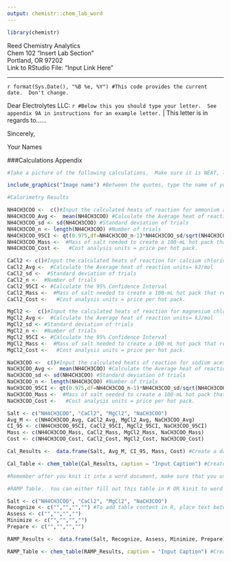 ```yaml
---
output: chemistr::chem_lab_word
---
```


```r
library(chemistr)
```
| Reed Chemistry Analytics
| Chem 102 "Insert Lab Section"
| Portland, OR 97202
| Link to RStudio File: "Input Link Here"

---

| `r format(Sys.Date(), "%B %e, %Y") #This code provides the current date.  Don't change.`

Dear Electrolytes LLC:
`r #Below this you should type your letter.  See appendix 9A in instructions for an example letter.`
| This letter is in regards to......

Sincerely,

Your Names


###Calculations Appendix
```r
#Take a picture of the following calculations.  Make sure it is NEAT, legible and all units are included. See the Appendix 9A example.  Calculations should include: 1) Heat Capacity of Calorimeter, 2) Heat of Reaction for one salt trial. 3) Hot Pack calculations for total mass needed and total price for a pack. If no one in your group has good handwriting, then you are also welcome to type in the calculations but they should be jus as clear and easy to follow, with units.

include_graphics("Image name") #Between the quotes, type the name of your image file EXACTLY as it appears in the file you uploaded. To make this work, you must upload the picture into the same folder on RStudio that you saved this file into and it must be a jpeg or png file.  .heic files will not work.  If you have mutliple pictures, just copy and paste more of these functions.  If you are struggling to get this to work, the picture can be added to your knitted word document instead.

```


```r
#Calorimetry Results

NH4CH3COO <-  c()#Input the calculated heats of reaction for ammonium acetate (kJ/mol) for each trial
NH4CH3COO_Avg <-  mean(NH4CH3COO) #Calculate the Average heat of reaction units= kJ/mol
NH4CH3COO_sd <- sd(NH4CH3COO) #Standard deviation of trials
NH4CH3COO_n <- length(NH4CH3COO) #Number of trials
NH4CH3COO_95CI <- qt(0.975,df=NH4CH3COO_n-1)*NH4CH3COO_sd/sqrt(NH4CH3COO_n) #Calculate the 95% Confidence Interval 
NH4CH3COO_Mass <-  #Mass of salt needed to create a 100-mL hot pack that reaches 50C
NH4CH3COO_Cost <-   #Cost analysis units = price per hot pack.

CaCl2 <- c()#Input the calculated heats of reaction for calcium chloride (kJ/mol)
CaCl2_Avg <-  #Calculate the Average heat of reaction units= kJ/mol
CaCl2_sd <-  #Standard deviation of trials
CaCl2_n <-  #Number of trials
CaCl2_95CI <- #Calculate the 95% Confidence Interval 
CaCl2_Mass <-  #Mass of salt needed to create a 100-mL hot pack that reaches 50C
CaCl2_Cost <-   #Cost analysis units = price per hot pack. 

MgCl2 <-  c()#Input the calculated heats of reaction for magnesium chloride (kJ/mol)
MgCl2_Avg <-  #Calculate the Average heat of reaction units= kJ/mol
MgCl2_sd <- #Standard deviation of trials
MgCl2_n <-  #Number of trials
MgCl2_95CI <- #Calculate the 95% Confidence Interval 
MgCl2_Mass <-  #Mass of salt needed to create a 100-mL hot pack that reaches 50C
MgCl2_Cost <-   #Cost analysis units = price per hot pack.  

NaCH3COO <-  c()#Input the calculated heats of reaction for sodium acetate (kJ/mol) for each trial
NaCH3COO_Avg <-  mean(NH4CH3COO) #Calculate the Average heat of reaction units= kJ/mol
NaCH3COO_sd <- sd(NH4CH3COO) #Standard deviation of trials
NaCH3COO_n <- length(NH4CH3COO) #Number of trials
NaCH3COO_95CI <- qt(0.975,df=NH4CH3COO_n-1)*NH4CH3COO_sd/sqrt(NH4CH3COO_n) #Calculate the 95% Confidence Interval 
NaCH3COO_Mass <-  #Mass of salt needed to create a 100-mL hot pack that reaches 50C
NaCH3COO_Cost <-   #Cost analysis units = price per hot pack.  

Salt <- c("NH4CH3COO", "CaCl2", "MgCl2", "NaCH3COO")
Avg_M <- c(NH4CH3COO_Avg, CaCl2_Avg, MgCl2_Avg, NaCH3COO_Avg)
CI_95 <- c(NH4CH3COO_95CI, CaCl2_95CI, MgCl2_95CI, NaCH3COO_95CI)
Mass <- c(NH4CH3COO_Mass, CaCl2_Mass, MgCl2_Mass, NaCH3COO_Mass)
Cost <- c(NH4CH3COO_Cost, CaCl2_Cost, MgCl2_Cost, NaCH3COO_Cost)

Cal_Results <-  data.frame(Salt, Avg_M, CI_95, Mass, Cost) #Create a data frame of the calorimetry results. 

Cal_Table <- chem_table(Cal_Results, caption = "Input Caption") #Create a table of the results. Don't forget a caption that is in sentence format explaining what the table represents. 

#Remember after you knit it into a word document, make sure that you use the correct significant figures to report the values and units are added to the column headings.

```


```r
#RAMP Table.  You can either fill out this table in R OR kinit to word and complete the table in word.

Salt <- c("NH4CH3COO", "CaCl2", "MgCl2", "NaCH3COO")
Recognize <- c("","","","") #To add table content in R, place text between parenthesis
Assess <- c("","","","")
Minimize <- c("","","","")
Prepare <- c("","","","")

RAMP_Results <-  data.frame(Salt, Recognize, Assess, Minimize, Prepare) #Create a dataframe of the average results. 

RAMP_Table <- chem_table(RAMP_Results, caption = "Input Caption") #Create a table of the results. Don't forget a caption that is in sentence format explaining what the table represents. 
```


